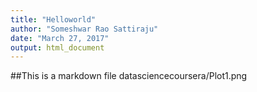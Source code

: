 ---
title: "Helloworld"
author: "Someshwar Rao Sattiraju"
date: "March 27, 2017"
output: html_document
---

##This is a markdown file
datasciencecoursera/Plot1.png
